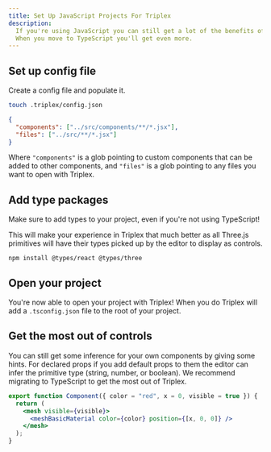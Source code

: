 ```yaml
---
title: Set Up JavaScript Projects For Triplex
description:
  If you're using JavaScript you can still get a lot of the benefits of Triplex.
  When you move to TypeScript you'll get even more.
---
```


## Set up config file

Create a config file and populate it.

```sh
touch .triplex/config.json
```

```json
{
  "components": ["../src/components/**/*.jsx"],
  "files": ["../src/**/*.jsx"]
}
```

Where `"components"` is a glob pointing to custom components that can be added
to other components, and `"files"` is a glob pointing to any files you want to
open with Triplex.

## Add type packages

Make sure to add types to your project, even if you're not using TypeScript!

This will make your experience in Triplex that much better as all Three.js
primitives will have their types picked up by the editor to display as controls.

```
npm install @types/react @types/three
```

## Open your project

You're now able to open your project with Triplex! When you do Triplex will add
a `.tsconfig.json` file to the root of your project.

## Get the most out of controls

You can still get some inference for your own components by giving some hints.
For declared props if you add default props to them the editor can infer the
primitive type (string, number, or boolean). We recommend migrating to
TypeScript to get the most out of Triplex.

```jsx
export function Component({ color = "red", x = 0, visible = true }) {
  return (
    <mesh visible={visible}>
      <meshBasicMaterial color={color} position={[x, 0, 0]} />
    </mesh>
  );
}
```
